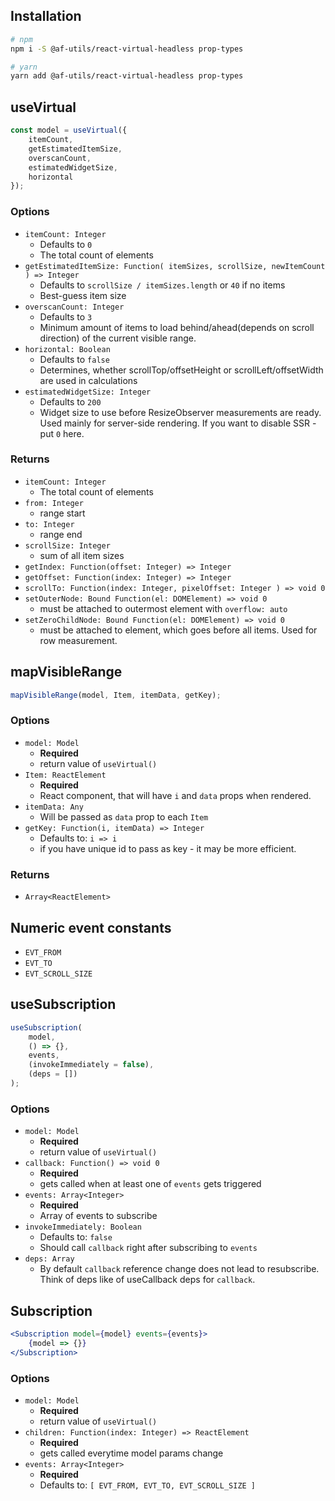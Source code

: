 
## Installation

```bash
# npm
npm i -S @af-utils/react-virtual-headless prop-types

# yarn
yarn add @af-utils/react-virtual-headless prop-types
```

## useVirtual

```jsx
const model = useVirtual({
    itemCount,
    getEstimatedItemSize,
    overscanCount,
    estimatedWidgetSize,
    horizontal
});
```

### Options

-   `itemCount: Integer`
    -   Defaults to `0`
    -   The total count of elements
-   `getEstimatedItemSize: Function( itemSizes, scrollSize, newItemCount ) => Integer`
    -   Defaults to `scrollSize / itemSizes.length` or `40` if no items
    -   Best-guess item size
-   `overscanCount: Integer`
    -   Defaults to `3`
    -   Minimum amount of items to load behind/ahead(depends on scroll direction) of the current visible range.
-   `horizontal: Boolean`
    -   Defaults to `false`
    -   Determines, whether scrollTop/offsetHeight or scrollLeft/offsetWidth are used in calculations
-   `estimatedWidgetSize: Integer`
    -   Defaults to `200`
    -   Widget size to use before ResizeObserver measurements are ready.
        Used mainly for server-side rendering.
        If you want to disable SSR - put `0` here.

### Returns

-   `itemCount: Integer`
    -   The total count of elements
-   `from: Integer`
    -   range start
-   `to: Integer`
    -   range end
-   `scrollSize: Integer`
    -   sum of all item sizes
-   `getIndex: Function(offset: Integer) => Integer`
-   `getOffset: Function(index: Integer) => Integer`
-   `scrollTo: Function(index: Integer, pixelOffset: Integer ) => void 0`
-   `setOuterNode: Bound Function(el: DOMElement) => void 0`
    -   must be attached to outermost element with `overflow: auto`
-   `setZeroChildNode: Bound Function(el: DOMElement) => void 0`
    -   must be attached to element, which goes before all items. Used for row measurement.

## mapVisibleRange

```jsx
mapVisibleRange(model, Item, itemData, getKey);
```

### Options

-   `model: Model`
    -   **Required**
    -   return value of `useVirtual()`
-   `Item: ReactElement`
    -   **Required**
    -   React component, that will have `i` and `data` props when rendered.
-   `itemData: Any`
    -   Will be passed as `data` prop to each `Item`
-   `getKey: Function(i, itemData) => Integer`
    -   Defaults to: `i => i`
    -   if you have unique id to pass as key - it may be more efficient.

### Returns

-   `Array<ReactElement>`

## Numeric event constants

-   `EVT_FROM`
-   `EVT_TO`
-   `EVT_SCROLL_SIZE`

## useSubscription

```jsx
useSubscription(
    model,
    () => {},
    events,
    (invokeImmediately = false),
    (deps = [])
);
```

### Options

-   `model: Model`
    -   **Required**
    -   return value of `useVirtual()`
-   `callback: Function() => void 0`
    -   **Required**
    -   gets called when at least one of `events` gets triggered
-   `events: Array<Integer>`
    -   **Required**
    -   Array of events to subscribe
-   `invokeImmediately: Boolean`
    -   Defaults to: `false`
    -   Should call `callback` right after subscribing to `events`
-   `deps: Array`
    -   By default `callback` reference change does not lead to resubscribe.
        Think of deps like of useCallback deps for `callback`.

## Subscription

```jsx
<Subscription model={model} events={events}>
    {model => {}}
</Subscription>
```

### Options

-   `model: Model`
    -   **Required**
    -   return value of `useVirtual()`
-   `children: Function(index: Integer) => ReactElement`
    -   **Required**
    -   gets called everytime model params change
-   `events: Array<Integer>`
    -   **Required**
    -   Defaults to: `[ EVT_FROM, EVT_TO, EVT_SCROLL_SIZE ]`

